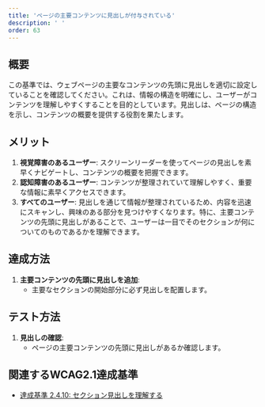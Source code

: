```yaml
---
title: 'ページの主要コンテンツに見出しが付与されている'
description: ' '
order: 63
---
```


## 概要
この基準では、ウェブページの主要なコンテンツの先頭に見出しを適切に設定していることを確認してください。これは、情報の構造を明確にし、ユーザーがコンテンツを理解しやすくすることを目的としています。見出しは、ページの構造を示し、コンテンツの概要を提供する役割を果たします。


## メリット
1. **視覚障害のあるユーザー**: スクリーンリーダーを使ってページの見出しを素早くナビゲートし、コンテンツの概要を把握できます。
2. **認知障害のあるユーザー**: コンテンツが整理されていて理解しやすく、重要な情報に素早くアクセスできます。
3. **すべてのユーザー**: 見出しを通じて情報が整理されているため、内容を迅速にスキャンし、興味のある部分を見つけやすくなります。特に、主要コンテンツの先頭に見出しがあることで、ユーザーは一目でそのセクションが何についてのものであるかを理解できます。   

## 達成方法
1. **主要コンテンツの先頭に見出しを追加**:
    - 主要なセクションの開始部分に必ず見出しを配置します。

## テスト方法
1. **見出しの確認**:
    - ページの主要コンテンツの先頭に見出しがあるか確認します。

## 関連するWCAG2.1達成基準
- [達成基準 2.4.10: セクション見出しを理解する](https://waic.jp/translations/WCAG21/Understanding/section-headings)
